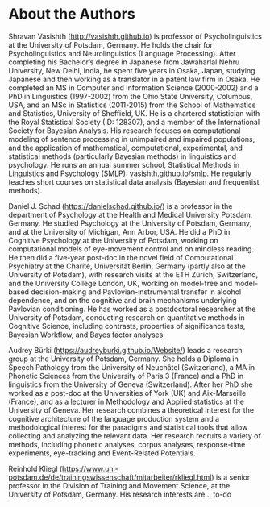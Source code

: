 # About the Authors {-}


Shravan Vasishth (<http://vasishth.github.io>) is professor of Psycholinguistics at the University of Potsdam, Germany. He holds the  chair for Psycholinguistics and Neurolinguistics (Language Processing). After completing his Bachelor's degree in Japanese from Jawaharlal Nehru University, New Delhi, India, he spent five years in Osaka, Japan, studying Japanese and then working as a translator in a patent law firm in Osaka. He completed an MS in Computer and Information Science (2000-2002) and a PhD in Linguistics (1997-2002) from the Ohio State University, Columbus, USA, and an MSc in Statistics (2011-2015) from the School of Mathematics and Statistics, University of Sheffield, UK. He is a chartered statistician with the Royal Statistical Society (ID: 128307), and a member of the International Society for Bayesian Analysis. His research focuses on  computational modeling of sentence processing in unimpaired and impaired populations, and the application of mathematical, computational, experimental, and statistical methods (particularly Bayesian methods) in linguistics and psychology. He runs an annual summer school, Statistical Methods in Linguistics and Psychology (SMLP): vasishth.github.io/smlp. He regularly teaches short courses on statistical data analysis (Bayesian and frequentist methods). 

Daniel J. Schad (<https://danielschad.github.io/>) is a professor in the department of Psychology at the Health and Medical University Potsdam, Germany. He studied Psychology at the University of Potsdam, Germany, and at the University of Michigan, Ann Arbor, USA. He did a PhD in Cognitive Psychology at the University of Potsdam, working on computational models of eye-movement control and on mindless reading. He then did a five-year post-doc in the novel field of Computational Psychiatry at the Charité, Universität Berlin, Germany (partly also at the University of Potsdam), with research visits at the ETH Zürich, Switzerland, and the University College London, UK, working on model-free and model-based decision-making and Pavlovian-instrumental transfer in alcohol dependence, and on the cognitive and brain mechanisms underlying Pavlovian conditioning. He has worked as a postdoctoral researcher at the University of Potsdam, conducting research on quantitative methods in Cognitive Science, including contrasts, properties of significance tests, Bayesian Workflow, and Bayes factor analyses.

Audrey Bürki (<https://audreyburki.github.io/Website/>) leads a research group at the University of Potsdam, Germany. She holds a Diploma in Speech Pathology from the University of Neuchâtel (Switzerland), a MA in Phonetic Sciences from the University of Paris 3 (France) and a PhD in linguistics from the University of Geneva (Switzerland). After her PhD she worked as a post-doc at the Universities of York (UK) and Aix-Marseille (France), and as a lecturer in Methodology and Applied statistics at the University of Geneva. Her research combines a theoretical interest for the cognitive architecture of the language production system and a methodological interest for the paradigms and statistical tools that allow collecting and analyzing the relevant data. Her research recruits a variety of methods, including phonetic analyses, corpus analyses, response-time experiments, eye-tracking and Event-Related Potentials.

Reinhold Kliegl (<https://www.uni-potsdam.de/de/trainingswissenschaft/mitarbeiter/rkliegl.html>) is a senior professor in the Division of Training and Movement Science, at the University of Potsdam, Germany. His research interests are... to-do

